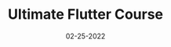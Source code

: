 ---
image: /assets/images/articles/flutter-repository-service-pattern/repository-service-pattern.webp
title: Ultimate Flutter Course
description: yo flutter course enjoyer come
date: 02-25-2022
---